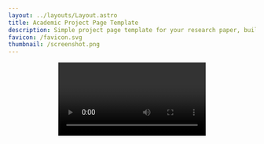 ```yaml
---
layout: ../layouts/Layout.astro
title: Academic Project Page Template
description: Simple project page template for your research paper, built with Astro and Tailwind CSS
favicon: /favicon.svg
thumbnail: /screenshot.png
---
```







<Header
  title="AffinityLM : Binding-Site Informed Multitask Language Model for Drug-Target Affinity Prediction"
  authors={[
    {
      name: "Tyler Rose",
      url: "https://bindwell.org",
      institution: "Bindwell",
      notes: ["*"],
    },
    {
      name: "Charlotte Zhou",
      url: "https://bindwell.org",
      institution: "Bindwell",
      notes: ["*"],
    },
    {
      name: "Nicolò Monti",
      url: "https://bindwell.org",
      institution: "ASC'27",
      notes: ["*"],
    },
    {
      name: "Navvye Anand",
      url: "https://bindwell.org",
      institution: "Bindwell",
      notes: ["*"],
    },
  ]}
  conference="IEEE International Conference on Bioinformatics and Biomedicine (BIBM)"
  notes={[
    {
      symbol: "*",
      text: "All authors contributed equally to this work",
    },
  ]}
  links={[
    {
      name: "Paper",
      url: "https://www.biorxiv.org/content/10.1101/2024.02.08.575577v1",
      icon: "fa-solid:file-pdf",
    },
    {
      name: "Code",
      url: "https://github.com/Bindwell/AffinityLM-V0",
      icon: "mdi:github",
    },
    {
      name: "Demo",
      url: "https://bindwell-website-final.vercel.app/create-project",
      icon: "academicons:arxiv",
    },
  ]}
/>

<Video source={outside} />

## Abstract

Drug-target affinity (DTA) prediction is crucial for drug discovery and repurposing. Current DTA prediction models are trained on datasets biased towards abundance of unique molecules relative to target proteins. Such models excel at molecule screening but struggle with inverse drug screening and generalization to novel targets. This data bias limitation hinders drug repurposing efforts and the development of truly general solutions capable of understanding interactions between any given drug and target. To address these challenges, we present AffinityLM, a multitask transformer model that creates comprehensive joint-feature representations of drug-target compounds. Our approach leverages both molecule-biased binding affinity and protein-biased binding site data, thus balancing the protein-molecule data distribution. This approach enables learning from a significantly more diverse dataset with more drug-target pairs, with the potential to improve accuracy and generalization. Despite being trained on a relatively smaller subset of data, comparative evaluations against state-of-the-art models on standard benchmarks like DAVIS and KIBA show that AffinityLM matches or surpasses existing models for binding affinity prediction. Our results demonstrate that models forced to learn rich feature spaces for drug-target interactions offer superior performance and versatility in DTA prediction tasks, paving the way for more effective and broadly applicable drug discovery strategies.

## Introduction

Drug-target affinity (DTA) prediction is crucial for drug discovery, but traditional experimental methods are costly and time-consuming. While earlier computational methods relied on 3D structural information, the limited availability of such data has led to increased interest in 1D sequence representations for large-scale DTA prediction.
Machine learning, particularly transformer models, has emerged as a promising approach for DTA prediction.

Transformers excel at processing 1D sequential data like SMILES and protein sequences, and can leverage pre-training on large-scale datasets. However, generalizability remains a challenge, especially for novel compounds or proteins.

<Figure caption="The transformer deep learning architecture.">
  <Image src={transformer} alt="alt text" />
</Figure>

Current DTA prediction models are trained on datasets biased towards molecules, hindering inverse drug screening and generalization to new targets. Previous efforts to address this issue have not fully leveraged available molecular and protein data.

We present AffinityLM, a novel multitask transformer model for DTA prediction. By combining molecule-biased binding affinity data with protein-biased binding site data, AffinityLM balances the protein-molecule distribution. This approach allows exposure to an unprecedented scale of unique drug-target pairs, potentially enhancing generalization. AffinityLM's multitask architecture forces the model to learn comprehensive representations of drug-target compounds, improving performance on novel drugs and targets.

## Methodology

## Preliminaries

AffinityLM is designed to address the challenges in DTA prediction by leveraging a multitask learning framework that integrates both DTA prediction and BSP. This dual-task approach enables the model to learn richer and more nuanced representations of drug-target interactions. By employing pretrained transformers for the initial feature extraction of protein and molecule sequences, AffinityLM capitalizes on the transformers' ability to capture intricate sequence dependencies. This setup not only enhances the model's predictive accuracy but also improves its generalization capabilities across diverse DTPs.

Mathematically, our model <LaTeX inline formula="f" /> can be defined as a function that takes as input a protein sequence <LaTeX inline formula="p" /> and a molecule sequence <LaTeX inline formula="m" />, and outputs both a binding affinity prediction <LaTeX inline formula="a" /> and a binding site prediction <LaTeX inline formula="b" />, <LaTeX formula="f: (p, m) \rightarrow (a, b)." />

Here, we have  <LaTeX inline formula="p \in \mathbb{R}^{l_p}" />, <LaTeX inline formula="m \in \mathbb{R}^{l_{m}}" />, <LaTeX inline formula="a \in \mathbb{R}" />, and <LaTeX inline formula="b \in \{0,1\}^{l_p}" />, <LaTeX inline formula="l_{p}" /> and <LaTeX inline formula="l_{m}" /> represent the lengths of the protein and molecule sequences, respectively.

For batched inputs, we extend this formulation:

<LaTeX formula="F: (\mathbf{P}, \mathbf{M}) \rightarrow (\mathbf{A}, \mathbf{B})" />

where <LaTeX inline formula="\mathbf{P} \in \mathbb{R}^{n \times l_p}" />, <LaTeX inline formula="\mathbf{M} \in \mathbb{R}^{n \times l_m}" />, <LaTeX inline formula="\mathbf{A} \in \mathbb{R}^n" />, and <LaTeX inline formula="\mathbf{B} \in \{0,1\}^{n \times l_p}" />, with <LaTeX inline formula="n" /> representing the batch size.
## Model

Building upon the multitask specification, we now detail the architecture of AffinityLM, consisting of three main components: individual feature extraction, joint feature extraction, and task-specific prediction heads.

Pretrained transformers have shown remarkable generalization and accuracy in natural language processing tasks, and recent studies have successfully applied them to DTA prediction. We leverage these pretrained models for individual feature extraction of proteins and molecules, yielding rich representations. This approach offers two key benefits: it allows for caching individual embeddings (thus reducing computational costs for repeated analyses) and enhances generalization through models pretrained on extensive datasets.

<Figure caption="The PLAPT pre-trained transformer learning framework.">
  <Image src="https://www.biorxiv.org/content/biorxiv/early/2024/02/12/2024.02.08.575577/F1.large.jpg" alt="Diagram of the transformer deep learning architecture" width={800} height={600} />
</Figure>

For protein feature extraction, we use the Ankh transformer, while for molecule feature extraction, we use MolFormer. The process for each is as follows:
<ol>
  <strong>Protein Embedding:</strong>
    <ol type="a">
      <li><strong>1.</strong> Tokenize a batch of <LaTeX inline formula="n" /> protein sequences <LaTeX inline formula="P" /> using Ankh's tokenizer with padding enabled, resulting in a tensor of shape <LaTeX inline formula="\mathbb{R}^{n \times L_p}" />, where <LaTeX inline formula="L_p" /> is the maximum protein sequence length in the batch.</li>
      <li><strong>2.</strong> Feed the padded tokens through the Ankh encoder, producing protein embeddings of the size <LaTeX inline formula="\mathbf{E}_p \in \mathbb{R}^{n \times L_p \times 1536}" />.</li>
    </ol>
    <br/>
<strong>Molecule Embedding:</strong>
    <ol type="a">
      <li><strong>1.</strong> Tokenize a batch of <LaTeX inline formula="n" /> molecule SMILES strings <LaTeX inline formula="\mathbf M" /> using MolFormer's tokenizer with padding enabled, resulting in a tensor of shape <LaTeX inline formula="\mathbb{R}^{n \times L_m}" />, where <LaTeX inline formula="L_m" /> is the maximum molecule sequence length in the batch.</li>
      <li><strong>2.</strong> Feed the padded tokens through the MolFormer encoder, producing molecule embeddings <LaTeX inline formula="\mathbf{E}_m \in \mathbb{R}^{n \times L_m \times 512}" />.</li>
    </ol>
<br/>
<ol type = "a">
  <strong>Masking Padded Embeddings:</strong>
  <li>  
  To address the issue of padded embeddings, we apply a mask to the batches: <LaTeX inline formula="\mathbf{E}_{\text{masked}} = \mathbf{E} \odot \mathbf{M}_{\text{mask}} " />, where <LaTeX inline formula="\mathbf E" /> is the embedding tensor and <LaTeX inline formula="\mathbf{E}_{\text{masked}}" /> is a binary mask tensor of the same shape as <LaTeX inline formula=" \mathbf E" />. The mask is 1 for valid tokens and 0 for padding tokens.
</li>
</ol>
</ol>

## Multitask Specification  

Based on previous research, we hypothesize that a multitask approach for DTA models can lead to a more comprehensive understanding of drug-target interactions. By predicting binding sites, the model may develop a better grasp of the spatial and chemical properties that contribute to binding, which could in turn improve its binding affinity predictions. Furthermore, because binding site prediction can be formulated as a token classification problem, it is well suited for sequence-based transformer models, which have exhibited high performance in recent literature. Besides, a multitask architecture may not only improve DTA prediction performance but also enhance the model's potential as a feature extractor for other drug-target pair attributes, potentially providing a rich internal representation of drug-target compounds that can be valuable for various downstream tasks in drug discovery. The multitask learning (MTL) approach in AffinityLM is designed to enhance the model's understanding of drug-target interactions by simultaneously predicting binding affinity and identifying binding sites. This strategy is motivated by the hypothesis that learning related tasks in parallel can lead to improved performance and generalization.


<strong > Binding Affinity Prediction: </strong> A regression task to predict the binding affinity <LaTeX inline formula="a" /> between a protein <LaTeX inline formula="p" /> and a molecule <LaTeX inline formula="m" />.

<strong > Binding Site Prediction: </strong> A sequence labeling task to predict which amino acids in the protein sequence <LaTeX inline formula="p" /> are part of the binding site for the molecule <LaTeX inline formula="m" />.


Mathematically, we can formulate our multitask learning objective as follows: <LaTeX formula="\mathcal{L}_{total} = \lambda_1 \mathcal{L}_{DTA} + \lambda_2 \mathcal{L}_{BS}" />

<LaTeX formula="\mathcal{L}_{DTA}: \quad \text{Loss function for the binding affinity prediction task (e.g., mean squared error), }" />
<LaTeX formula="\mathcal{L}_{BS}: \quad \text{Loss function for the binding site identification task (e.g., binary cross-entropy),}" />
<LaTeX formula="\lambda_1 \text{ and } \lambda_2: \quad \text{Hyperparameters that control the relative importance of each task.}" />

For the binding affinity prediction task, we define the loss as the mean squared error (MSE) between the true affinity value <LaTeX inline formula="y" /> and the predicted affinity <LaTeX inline formula="\hat{y}" />.

<Figure caption="AffinityLM framework.">
  <Image src="https://i.ibb.co/cLWgDBN/Affinity-LM-Horizontal.png" alt="Diagram of the transformer deep learning architecture" width={800} height={600} />
</Figure>


## Model Configuration and Hyperparameters

The key hyperparameters and training settings used to train AffinityLM are summarized in the following table:

<table style="border-collapse: separate; border-spacing: 20px 0;">
  <thead>
    <tr>
      <th>Parameter</th>
      <th>Value</th>
    </tr>
  </thead>
  <tbody>
    <tr>
      <td>Embedding dimension</td>
      <td>768</td>
    </tr>
    <tr>
      <td>Number of attention layers</td>
      <td>4</td>
    </tr>
    <tr>
      <td>Number of attention heads</td>
      <td>8</td>
    </tr>
    <tr>
      <td>Feedforward expansion rate</td>
      <td>4</td>
    </tr>
    <tr>
      <td>Dropout rate</td>
      <td>0.2</td>
    </tr>
    <tr>
      <td>Maximum sequence length</td>
      <td>4200</td>
    </tr>
    <tr>
      <td>Optimizer</td>
      <td>AdamW (fused)</td>
    </tr>
    <tr>
      <td>Learning rate</td>
      <td>5e-4</td>
    </tr>
    <tr>
      <td>Batch size (affinity and binding site)</td>
      <td>56</td>
    </tr>
    <tr>
      <td>Number of epochs</td>
      <td>3</td>
    </tr>
    <tr>
      <td>Affinity loss weight</td>
      <td>2.0</td>
    </tr>
    <tr>
      <td>Binding site loss weight</td>
      <td>0.5</td>
    </tr>
  </tbody>
</table>


## Results
We evaluated AffinityLM's performance on the DAVIS and KIBA datasets, comparing it with several state-of-the-art models.

<table style="border-collapse: separate; border-spacing: 20px 0;">
  <thead>
    <tr>
      <th>Method</th>
      <th>MSE↓</th>
      <th>CI↑</th>
      <th>r<sub>m</sub><sup>2</sup>↑</th>
    </tr>
  </thead>
  <tbody>
    <tr>
      <td>KronRLS</td>
      <td>0.379</td>
      <td>0.871</td>
      <td>0.407</td>
    </tr>
    <tr>
      <td>SimBoost</td>
      <td>0.282</td>
      <td>0.872</td>
      <td>0.644</td>
    </tr>
    <tr>
      <td>DeepDTA</td>
      <td>0.261</td>
      <td>0.878</td>
      <td>0.630</td>
    </tr>
    <tr>
      <td>GANsDTA</td>
      <td>0.276</td>
      <td>0.881</td>
      <td>0.653</td>
    </tr>
    <tr>
      <td>GraphDTA</td>
      <td>0.229</td>
      <td>0.893</td>
      <td>0.649</td>
    </tr>
    <tr>
      <td>TF-DTA</td>
      <td>0.231</td>
      <td>0.886</td>
      <td>0.670</td>
    </tr>
    <tr>
      <td>MGraphDTA</td>
      <td>0.207</td>
      <td><u>0.900</u></td>
      <td><u>0.710</u></td>
    </tr>
    <tr>
      <td>WGNN-DTA</td>
      <td>0.208</td>
      <td><u>0.900</u></td>
      <td>0.692</td>
    </tr>
    <tr>
      <td>DGraphDTA</td>
      <td><strong>0.202</strong></td>
      <td><strong>0.904</strong></td>
      <td>0.700</td>
    </tr>
    <tr>
      <td><strong>AffinityLM</strong></td>
      <td><u>0.205</u></td>
      <td>0.899</td>
      <td><strong>0.712</strong></td>
    </tr>
  </tbody>
</table>




Table: Performance Comparison on DAVIS Dataset. Best values are in **bold** and second-best values are <u>underlined</u>.
## BibTeX citation

```
@article {Bindwell2025,
	author = {Bindwell},
	title = {AffinityLM: Binding-Site Informed Multitask Language Model for Drug-Target Affinity Prediction},
	year = {2025},
	publisher = {Cold Spring Harbor Laboratory},
	journal = {bioRxiv}
}
```
```

@article {Rose2024.02.08.575577,
	author = {Rose, Tyler and Monti, Nicol{\`o} and Anand, Navvye and Shen, Tianyu},
	title = {PLAPT: Protein-Ligand Binding Affinity Prediction Using Pretrained Transformers},
	elocation-id = {2024.02.08.575577},
	year = {2024},
	doi = {10.1101/2024.02.08.575577},
	publisher = {Cold Spring Harbor Laboratory},
	URL = {https://www.biorxiv.org/content/early/2024/02/09/2024.02.08.575577},
	eprint = {https://www.biorxiv.org/content/early/2024/02/09/2024.02.08.575577.full.pdf},
	journal = {bioRxiv}
}
```
